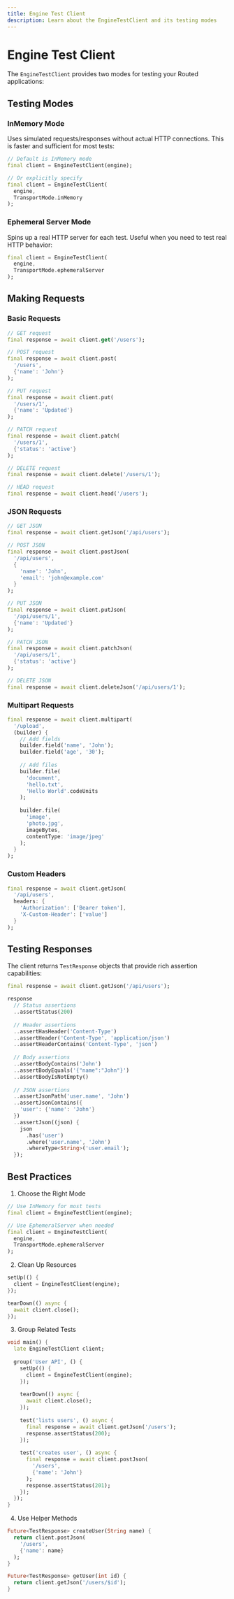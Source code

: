 ```yaml
---
title: Engine Test Client
description: Learn about the EngineTestClient and its testing modes
---
```


# Engine Test Client

The `EngineTestClient` provides two modes for testing your Routed applications:

## Testing Modes

### InMemory Mode

Uses simulated requests/responses without actual HTTP connections. This is faster and sufficient for most tests:

```dart
// Default is InMemory mode
final client = EngineTestClient(engine);

// Or explicitly specify
final client = EngineTestClient(
  engine, 
  TransportMode.inMemory
);
```

### Ephemeral Server Mode

Spins up a real HTTP server for each test. Useful when you need to test real HTTP behavior:

```dart
final client = EngineTestClient(
  engine,
  TransportMode.ephemeralServer
);
```

## Making Requests

### Basic Requests

```dart
// GET request
final response = await client.get('/users');

// POST request
final response = await client.post(
  '/users', 
  {'name': 'John'}
);

// PUT request  
final response = await client.put(
  '/users/1',
  {'name': 'Updated'}
);

// PATCH request
final response = await client.patch(
  '/users/1',
  {'status': 'active'}  
);

// DELETE request
final response = await client.delete('/users/1');

// HEAD request
final response = await client.head('/users');
```

### JSON Requests

```dart
// GET JSON
final response = await client.getJson('/api/users');

// POST JSON
final response = await client.postJson(
  '/api/users',
  {
    'name': 'John',
    'email': 'john@example.com'
  }
);

// PUT JSON
final response = await client.putJson(
  '/api/users/1',
  {'name': 'Updated'}
);

// PATCH JSON  
final response = await client.patchJson(
  '/api/users/1',
  {'status': 'active'}
);

// DELETE JSON
final response = await client.deleteJson('/api/users/1');
```

### Multipart Requests

```dart
final response = await client.multipart(
  '/upload',
  (builder) {
    // Add fields
    builder.field('name', 'John');
    builder.field('age', '30');
    
    // Add files
    builder.file(
      'document',
      'hello.txt',
      'Hello World'.codeUnits
    );
    
    builder.file(
      'image',
      'photo.jpg',
      imageBytes,
      contentType: 'image/jpeg'
    );
  }
);
```

### Custom Headers

```dart
final response = await client.getJson(
  '/api/users',
  headers: {
    'Authorization': ['Bearer token'],
    'X-Custom-Header': ['value']
  }
);
```

## Testing Responses

The client returns `TestResponse` objects that provide rich assertion capabilities:

```dart
final response = await client.getJson('/api/users');

response
  // Status assertions
  ..assertStatus(200)
  
  // Header assertions
  ..assertHasHeader('Content-Type')
  ..assertHeader('Content-Type', 'application/json')
  ..assertHeaderContains('Content-Type', 'json')
  
  // Body assertions
  ..assertBodyContains('John')
  ..assertBodyEquals('{"name":"John"}')
  ..assertBodyIsNotEmpty()
  
  // JSON assertions
  ..assertJsonPath('user.name', 'John')
  ..assertJsonContains({
    'user': {'name': 'John'}
  })
  ..assertJson((json) {
    json
      .has('user')
      .where('user.name', 'John')
      .whereType<String>('user.email');
  });
```

## Best Practices

1. Choose the Right Mode
```dart
// Use InMemory for most tests
final client = EngineTestClient(engine);

// Use EphemeralServer when needed
final client = EngineTestClient(
  engine,
  TransportMode.ephemeralServer
);
```

2. Clean Up Resources
```dart
setUp(() {
  client = EngineTestClient(engine);
});

tearDown(() async {
  await client.close();
});
```

3. Group Related Tests
```dart
void main() {
  late EngineTestClient client;
  
  group('User API', () {
    setUp(() {
      client = EngineTestClient(engine);
    });
    
    tearDown(() async {
      await client.close();
    });
    
    test('lists users', () async {
      final response = await client.getJson('/users');
      response.assertStatus(200);
    });
    
    test('creates user', () async {
      final response = await client.postJson(
        '/users',
        {'name': 'John'}
      );
      response.assertStatus(201);
    });
  });
}
```

4. Use Helper Methods
```dart
Future<TestResponse> createUser(String name) {
  return client.postJson(
    '/users',
    {'name': name}
  );
}

Future<TestResponse> getUser(int id) {
  return client.getJson('/users/$id');
}
```